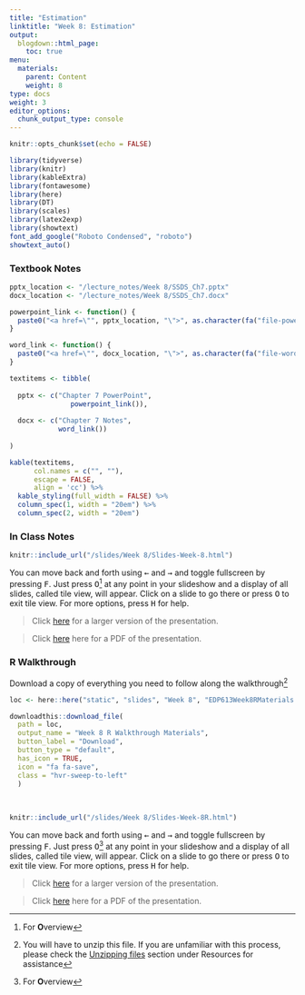 ```yaml
---
title: "Estimation"
linktitle: "Week 8: Estimation"
output:
  blogdown::html_page:
    toc: true
menu:
  materials:
    parent: Content
    weight: 8
type: docs
weight: 3
editor_options: 
  chunk_output_type: console
---
```


<script>
  function resizeIframe(obj) {
    obj.style.height = obj.contentWindow.document.body.scrollHeight + 'px';
  }
</script>

<style>
  .hvr-sweep-to-left {
    display: inline-block;
    vertical-align: middle;
    -webkit-transform: perspective(1px) translateZ(0);
    transform: perspective(1px) translateZ(0);
    box-shadow: 0 0 1px rgba(0, 0, 0, 0);
    position: relative;
    -webkit-transition-property: color;
    transition-property: color;
    -webkit-transition-duration: 0.25s;
    transition-duration: 0.25s;
  }

.hvr-sweep-to-left:before {
  content: "";
  position: absolute;
  z-index: -1;
  top: 0;
  left: 0;
  right: 0;
  bottom: 0;
  background: #761756;
    -webkit-transform: scaleX(0);
  transform: scaleX(0);
  -webkit-transform-origin: 100% 50%;
  transform-origin: 100% 50%;
  -webkit-transition-property: transform;
  transition-property: transform;
  -webkit-transition-duration: 0.3s;
  transition-duration: 0.3s;
  -webkit-transition-timing-function: ease-out;
  transition-timing-function: ease-out;
}

.hvr-sweep-to-left:hover, .hvr-sweep-to-left:focus, .hvr-sweep-to-left:active {
  color: white;
}

.hvr-sweep-to-left:hover:before, .hvr-sweep-to-left:focus:before, .hvr-sweep-to-left:active:before {
  -webkit-transform: scaleX(1);
  transform: scaleX(1);
}
</style>

```r
knitr::opts_chunk$set(echo = FALSE)

library(tidyverse)
library(knitr)
library(kableExtra)
library(fontawesome)
library(here)
library(DT)
library(scales)
library(latex2exp)
library(showtext)
font_add_google("Roboto Condensed", "roboto")
showtext_auto()
```

### Textbook Notes

```r

pptx_location <- "/lecture_notes/Week 8/SSDS_Ch7.pptx"
docx_location <- "/lecture_notes/Week 8/SSDS_Ch7.docx"

powerpoint_link <- function() {
  paste0("<a href=\"", pptx_location, "\">", as.character(fa("file-powerpoint", fill = "#d04423", width = "2em")), "</a>")
}

word_link <- function() {
  paste0("<a href=\"", docx_location, "\">", as.character(fa("file-word", fill = "#00a4ef", width = "2em")), "</a>")
}

textitems <- tibble(
  
  pptx <- c("Chapter 7 PowerPoint",
               powerpoint_link()),
  
  docx <- c("Chapter 7 Notes",
            word_link())
  
)

```

```r
kable(textitems, 
      col.names = c("", ""),
      escape = FALSE,
      align = 'cc') %>%
  kable_styling(full_width = FALSE) %>%
  column_spec(1, width = "20em") %>%
  column_spec(2, width = "20em") 
```

### In Class Notes
<!--
*posted during class time*
-->

```r
knitr::include_url("/slides/Week 8/Slides-Week-8.html")
```

You can move back and forth using <kbd>←</kbd> and <kbd>→</kbd> and toggle fullscreen by pressing <kbd>F</kbd>. Just press <kbd>O</kbd>^[For **O**verview] at any point in your slideshow and a display of all slides, called tile view, will appear. Click on a slide to go there or press <kbd>O</kbd> to exit tile view. For more options, press <kbd>H</kbd> for help.

> Click [here](/slides/Week 8/Slides-Week-8.html){target="_blank"} for a larger version of the presentation.

> Click [here](/slides/Week 8/Slides-Week-8.pdf){target="_blank"} here for a PDF of the presentation.

### R Walkthrough
<!--
*posted during class time*
-->

Download a copy of everything you need to follow along the walkthrough^[You will have to unzip this file. If you are unfamiliar with this process, please check the [Unzipping files](/resource/unzipping/) section under Resources for assistance]

```r
loc <- here::here("static", "slides", "Week 8", "EDP613Week8RMaterials.zip")

downloadthis::download_file(
  path = loc,
  output_name = "Week 8 R Walkthrough Materials",
  button_label = "Download",
  button_type = "default",
  has_icon = TRUE,
  icon = "fa fa-save",
  class = "hvr-sweep-to-left"
  )
```

<br>
```r
knitr::include_url("/slides/Week 8/Slides-Week-8R.html")
```

You can move back and forth using <kbd>←</kbd> and <kbd>→</kbd> and toggle fullscreen by pressing <kbd>F</kbd>. Just press <kbd>O</kbd>^[For **O**verview] at any point in your slideshow and a display of all slides, called tile view, will appear. Click on a slide to go there or press <kbd>O</kbd> to exit tile view. For more options, press <kbd>H</kbd> for help.

> Click [here](/slides/Week 8/Slides-Week-8R.html){target="_blank"} for a larger version of the presentation.

> Click [here](/slides/Week 8/Slides-Week-8R.pdf){target="_blank"} here for a PDF of the presentation.